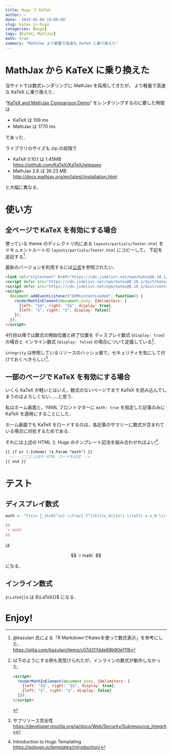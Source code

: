 ```yaml
---
title: Hugo で KaTeX
author: ~
date: '2019-05-09 19:00:00'
slug: katex-in-hugo
categories: [Hugo]
tags: [KaTeX, MathJax]
math: true
summary: "MathJax より軽量で高速な KaTeX に乗り換えた"
---
```


# MathJax から KaTeX に乗り換えた

当サイトでは数式レンダリングに MathJax を採用してきたが，
より軽量で高速な KaTeX に乗り換えた．

"[KaTeX and MathJax Comparison Demo](https://www.intmath.com/cg5/katex-mathjax-comparison.php)"
をレンダリングするのに要した時間は

- KaTeX は 109 ms 
- MathJax は 1770 ms 

であった．

ライブラリのサイズも zip の段階で

- KaTeX 0.10.1 は 1.45MB \
  <https://github.com/KaTeX/KaTeX/releases>
- MathJax 2.6 は 36.23 MB \
  <http://docs.mathjax.org/en/latest/installation.html>

と大幅に異なる．

# 使い方

## 全ページで KaTeX を有効にする場合

使っている theme のディレクトリ内にある `layouts/partials/footer.html` をドキュメントルートの `layouts/partials/footer.html` にコピーして，
下記を追記する[^zousan]．

最新のバージョンを利用するには[公式](https://github.com/KaTeX/KaTeX)を参照されたい．

[^zousan]: 
    @kazutan 氏による「R MarkdownでKatexを使って数式表示」を参考にした．\
    <https://qiita.com/kazutan/items/c07d317dde68b90ef118> 

```html
<link rel="stylesheet" href="https://cdn.jsdelivr.net/npm/katex@0.10.1/dist/katex.min.css" integrity="sha384-dbVIfZGuN1Yq7/1Ocstc1lUEm+AT+/rCkibIcC/OmWo5f0EA48Vf8CytHzGrSwbQ" crossorigin="anonymous">
<script defer src="https://cdn.jsdelivr.net/npm/katex@0.10.1/dist/katex.min.js" integrity="sha384-2BKqo+exmr9su6dir+qCw08N2ZKRucY4PrGQPPWU1A7FtlCGjmEGFqXCv5nyM5Ij" crossorigin="anonymous"></script>
<script defer src="https://cdn.jsdelivr.net/npm/katex@0.10.1/dist/contrib/auto-render.min.js" integrity="sha384-kWPLUVMOks5AQFrykwIup5lo0m3iMkkHrD0uJ4H5cjeGihAutqP0yW0J6dpFiVkI" crossorigin="anonymous" onload="renderMathInElement(document.body);"></script>
<script>
  document.addEventListener("DOMContentLoaded", function() {
    renderMathInElement(document.body, {delimiters: [
      {left: "$$", right: "$$", display: true},
      {left: "$", right: "$", display: false}]
    });
  });
</script>
```

4行目以降では数式の開始位置と終了位置を
ディスプレイ数式 (`display: true`) の場合と
インライン数式 (`display: false`)
の場合について定義している[^autorender]．

[^autorender]:
    以下のようにする例も見受けられたが，インラインの数式が動作しなかった．
    ```html
    <script>
      renderMathInElement(document.body, {delimiters: [
        {left: "$$", right: "$$", display: true},
        {left: "$", right: "$", display: false}
      ]});
    </script>
    ```

`integrity` は参照しているリソースのハッシュ値で，セキュリティを気にして付けておくべきらしい[^SRI]．

[^SRI]:
    サブリソース完全性 \
    <https://developer.mozilla.org/ja/docs/Web/Security/Subresource_Integrity>

## 一部のページで KaTeX を有効にする場合

いくら KaTeX が軽いとはいえ，数式のないページでまで KaTeX を読み込んでしまうのはよろしくない……と思う．

私はホーム画面と，YAML フロントマターに `math: true` を指定した記事のみに KaTeX を適用にすることにした．

ホーム画面でも KaTeX をロードするのは，各記事のサマリーに数式が含まれている場合に対処するためである．

それには上述の HTML と Hugo のテンプレート記法を組み合わせればよい[^templating-hugo]．

[^templating-hugo]:
    Introduction to Hugo Templating \
    <https://gohugo.io/templates/introduction/>

```html
{{ if or (.IsHome) ($.Param "math") }}
  <!-- ここに上述の HTML コードを記述 -->
{{ end }}
```

# テスト


## ディスプレイ数式

```r
math <- "f(x)= ∑_{k=0}^{∞} \\frac{ f^{(k)}(x_0)}{n!} \\left( x-x_0 \\right)^k"
```

```tex
$$
`r math`
$$
```

は

$$
`r math`
$$

になる．

## インライン数式

`$\LaTeX{}$` は $\LaTeX{}$ になる．


# Enjoy!
